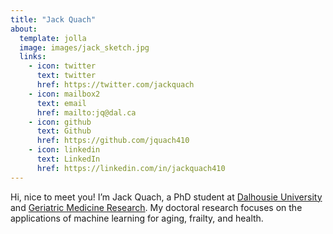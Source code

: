 ```yaml
---
title: "Jack Quach"
about:
  template: jolla
  image: images/jack_sketch.jpg
  links:
    - icon: twitter
      text: twitter
      href: https://twitter.com/jackquach
    - icon: mailbox2
      text: email
      href: mailto:jq@dal.ca
    - icon: github
      text: Github
      href: https://github.com/jquach410
    - icon: linkedin
      text: LinkedIn
      href: https://linkedin.com/in/jackquach410
---
```


Hi, nice to meet you! I'm Jack Quach, a PhD student at [Dalhousie University](https://www.dal.ca/) and [Geriatric Medicine Research](https://www.dal.ca/sites/gmr.html). My doctoral research focuses on the applications of machine learning for aging, frailty, and health.
